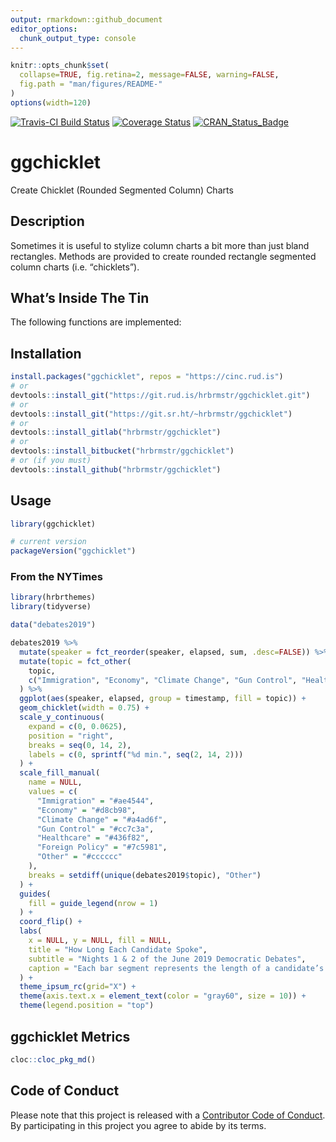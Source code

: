 ```yaml
---
output: rmarkdown::github_document
editor_options: 
  chunk_output_type: console
---
```

```r
knitr::opts_chunk$set(
  collapse=TRUE, fig.retina=2, message=FALSE, warning=FALSE,
  fig.path = "man/figures/README-"
)
options(width=120)
```

[![Travis-CI Build Status](https://travis-ci.org/hrbrmstr/ggchicklet.svg?branch=master)](https://travis-ci.org/hrbrmstr/ggchicklet) 
[![Coverage Status](https://codecov.io/gh/hrbrmstr/ggchicklet/branch/master/graph/badge.svg)](https://codecov.io/gh/hrbrmstr/ggchicklet)
[![CRAN_Status_Badge](https://www.r-pkg.org/badges/version/ggchicklet)](https://cran.r-project.org/package=ggchicklet)

# ggchicklet

Create Chicklet (Rounded Segmented Column) Charts

## Description

Sometimes it is useful to stylize column charts a bit more
than just bland rectangles. Methods are provided to create rounded
rectangle segmented column charts (i.e. "chicklets").

## What's Inside The Tin

The following functions are implemented:

## Installation

```r
install.packages("ggchicklet", repos = "https://cinc.rud.is")
# or 
devtools::install_git("https://git.rud.is/hrbrmstr/ggchicklet.git")
# or 
devtools::install_git("https://git.sr.ht/~hrbrmstr/ggchicklet")
# or
devtools::install_gitlab("hrbrmstr/ggchicklet")
# or
devtools::install_bitbucket("hrbrmstr/ggchicklet")
# or (if you must)
devtools::install_github("hrbrmstr/ggchicklet")
```

## Usage

```r
library(ggchicklet)

# current version
packageVersion("ggchicklet")

```

### From the NYTimes

```r
library(hrbrthemes)
library(tidyverse)

data("debates2019")

debates2019 %>%
  mutate(speaker = fct_reorder(speaker, elapsed, sum, .desc=FALSE)) %>%
  mutate(topic = fct_other(
    topic,
    c("Immigration", "Economy", "Climate Change", "Gun Control", "Healthcare", "Foreign Policy"))
  ) %>%
  ggplot(aes(speaker, elapsed, group = timestamp, fill = topic)) +
  geom_chicklet(width = 0.75) +
  scale_y_continuous(
    expand = c(0, 0.0625),
    position = "right",
    breaks = seq(0, 14, 2),
    labels = c(0, sprintf("%d min.", seq(2, 14, 2)))
  ) +
  scale_fill_manual(
    name = NULL,
    values = c(
      "Immigration" = "#ae4544",
      "Economy" = "#d8cb98",
      "Climate Change" = "#a4ad6f",
      "Gun Control" = "#cc7c3a",
      "Healthcare" = "#436f82",
      "Foreign Policy" = "#7c5981",
      "Other" = "#cccccc"
    ),
    breaks = setdiff(unique(debates2019$topic), "Other")
  ) +
  guides(
    fill = guide_legend(nrow = 1)
  ) +
  coord_flip() +
  labs(
    x = NULL, y = NULL, fill = NULL,
    title = "How Long Each Candidate Spoke",
    subtitle = "Nights 1 & 2 of the June 2019 Democratic Debates",
    caption = "Each bar segment represents the length of a candidate’s response to a question.\n\nOriginals <https://www.nytimes.com/interactive/2019/admin/100000006581096.embedded.html?>\n<https://www.nytimes.com/interactive/2019/admin/100000006584572.embedded.html?>\nby @nytimes Weiyi Cai, Jason Kao, Jasmine C. Lee, Alicia Parlapiano and Jugal K. Patel\n\n#rstats reproduction by @hrbrmstr"
  ) +
  theme_ipsum_rc(grid="X") +
  theme(axis.text.x = element_text(color = "gray60", size = 10)) +
  theme(legend.position = "top")


```

## ggchicklet Metrics

```r
cloc::cloc_pkg_md()
```

## Code of Conduct

Please note that this project is released with a [Contributor Code of Conduct](CONDUCT.md). 
By participating in this project you agree to abide by its terms.
